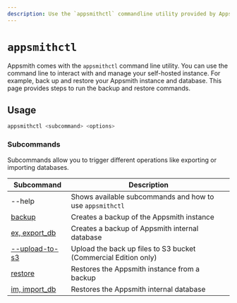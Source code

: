 ```yaml
---
description: Use the `appsmithctl` commandline utility provided by Appsmith to manage the self-hosted instance and its database.
---
```



# `appsmithctl`

Appsmith comes with the `appsmithctl` command line utility. You can use the command line to interact with and manage your self-hosted instance. For example, back up and restore your Appsmith instance and database. This page provides steps to run the backup and restore commands.

<VideoEmbed host="youtube" videoId="tlbK8Cke3sw" title="How To Use Appsmithctl For Instance Management" caption="How to use Appsmithctl for Docker"/>

## Usage

```bash
appsmithctl <subcommand> <options>
```

### Subcommands

Subcommands allow you to trigger different operations like exporting or importing databases.

| Subcommand                                      | Description                                              |
| ------------------------------------------------| -------------------------------------------------------- |
| --help                                          | Shows available subcommands and how to use `appsmithctl` |
| [backup](#backup-instance)             | Creates a backup of the Appsmith instance                |
| [ex, export_db](#backup-database)      | Creates a backup of Appsmith internal database           |
| [--upload-to-s3](#sync-backup-to-s3-bucket)    | Upload the back up files to S3 bucket (Commercial Edition only) |
| [restore](#restore-instance)           | Restores the Appsmith instance from a backup             |
| [im, import_db](#restore-database)     | Restores the Appsmith internal database                  |


